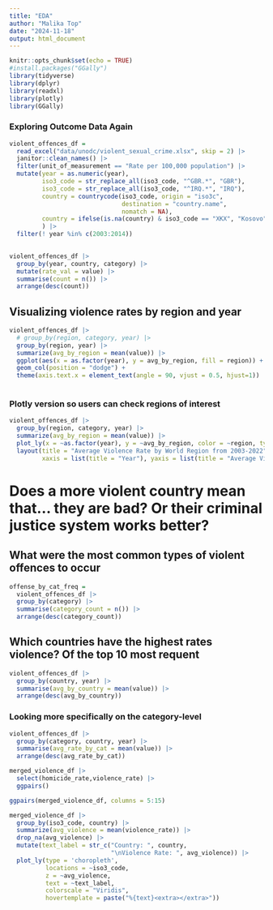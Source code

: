 ```yaml
---
title: "EDA"
author: "Malika Top"
date: "2024-11-18"
output: html_document
---
```


```r
knitr::opts_chunk$set(echo = TRUE)
#install.packages("GGally")
library(tidyverse)
library(dplyr)
library(readxl)
library(plotly)
library(GGally)
```

### Exploring Outcome Data Again
```r
violent_offences_df = 
  read_excel("data/unodc/violent_sexual_crime.xlsx", skip = 2) |> 
  janitor::clean_names() |> 
  filter(unit_of_measurement == "Rate per 100,000 population") |>
  mutate(year = as.numeric(year),
         iso3_code = str_replace_all(iso3_code, "^GBR.*", "GBR"),
         iso3_code = str_replace_all(iso3_code, "^IRQ.*", "IRQ"),
         country = countrycode(iso3_code, origin = "iso3c",
                               destination = "country.name",
                               nomatch = NA),
         country = ifelse(is.na(country) & iso3_code == "XKX", "Kosovo", country)
         ) |> 
  filter(! year %in% c(2003:2014))
        
```

```r
violent_offences_df |> 
  group_by(year, country, category) |> 
  mutate(rate_val = value) |> 
  summarise(count = n()) |> 
  arrange(desc(count))
```
## Visualizing violence rates by region and year

```r
violent_offences_df |> 
  # group_by(region, category, year) |> 
  group_by(region, year) |> 
  summarize(avg_by_region = mean(value)) |> 
  ggplot(aes(x = as.factor(year), y = avg_by_region, fill = region)) +
  geom_col(position = "dodge") + 
  theme(axis.text.x = element_text(angle = 90, vjust = 0.5, hjust=1))
  
```

### Plotly version so users can check regions of interest 
```r
violent_offences_df |> 
  group_by(region, category, year) |> 
  summarize(avg_by_region = mean(value)) |> 
  plot_ly(x = ~as.factor(year), y = ~avg_by_region, color = ~region, type = "bar") |> 
  layout(title = "Average Violence Rate by World Region from 2003-2022",
         xaxis = list(title = "Year"), yaxis = list(title = "Average Violence Rate (Cases per 100,000)"))

```
# Does a more violent country mean that... they are bad? Or their criminal justice system works better?

## What were the most common types of violent offences to occur
```r
offense_by_cat_freq =
  violent_offences_df |> 
  group_by(category) |> 
  summarise(category_count = n()) |> 
  arrange(desc(category_count))
```

## Which countries have the highest rates violence? Of the top 10 most requent

```r
violent_offences_df |> 
  group_by(country, year) |> 
  summarise(avg_by_country = mean(value)) |> 
  arrange(desc(avg_by_country))
```

### Looking more specifically on the category-level

```r
violent_offences_df |> 
  group_by(category, country, year) |>
  summarise(avg_rate_by_cat = mean(value)) |> 
  arrange(desc(avg_rate_by_cat))
```


```r
merged_violence_df |> 
  select(homicide_rate,violence_rate) |> 
  ggpairs()

ggpairs(merged_violence_df, columns = 5:15)
```

```r
merged_violence_df |>
  group_by(iso3_code, country) |>
  summarize(avg_violence = mean(violence_rate)) |>
  drop_na(avg_violence) |>
  mutate(text_label = str_c("Country: ", country, 
                            "\nViolence Rate: ", avg_violence)) |>
  plot_ly(type = 'choropleth', 
          locations = ~iso3_code, 
          z = ~avg_violence, 
          text = ~text_label, 
          colorscale = "Viridis", 
          hovertemplate = paste("%{text}<extra></extra>")) 
```

















